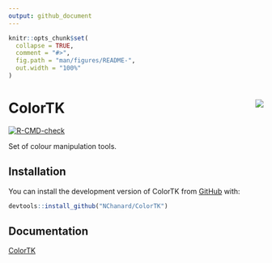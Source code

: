 ```yaml
---
output: github_document
---
```


<!-- README.md is generated from README.Rmd. Please edit that file -->

```r
knitr::opts_chunk$set(
  collapse = TRUE,
  comment = "#>",
  fig.path = "man/figures/README-",
  out.width = "100%"
)
```

# ColorTK <a href='https://nchanard.github.io/ColorTK/'><img src='man/figures/logo.png' align="right" /></a>

<!-- badges: start -->
[![R-CMD-check](https://github.com/NChanard/ColorTK/actions/workflows/R-CMD-check.yaml/badge.svg)](https://github.com/NChanard/ColorTK/actions/workflows/R-CMD-check.yaml)
<!-- badges: end -->

Set of colour manipulation tools.

## Installation

You can install the development version of ColorTK from [GitHub](https://github.com/) with:

``` r
devtools::install_github("NChanard/ColorTK")
```

## Documentation  

[ColorTK](https://nchanard.github.io/ColorTK/)
